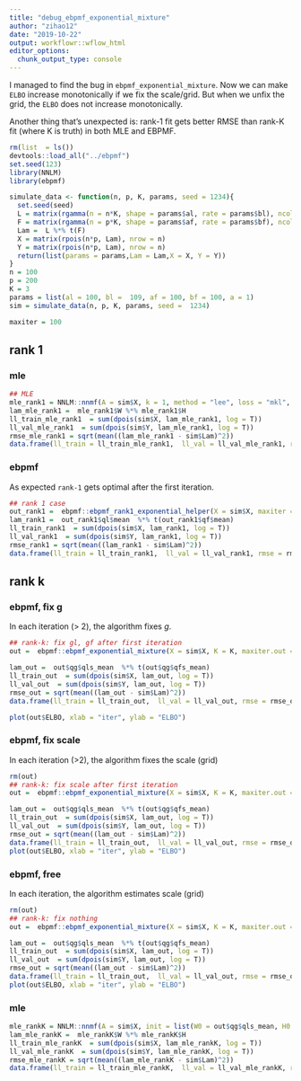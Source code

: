 ```yaml
---
title: "debug_ebpmf_exponential_mixture"
author: "zihao12"
date: "2019-10-22"
output: workflowr::wflow_html
editor_options:
  chunk_output_type: console
---
```


I managed to find the bug in `ebpmf_exponential_mixture`. Now we can make `ELBO` increase monotonically if we fix the scale/grid. But when we unfix the grid, the `ELBO` does  not increase monotonically. 

Another thing that's unexpected is: rank-1 fit gets better RMSE than rank-K fit (where K is truth) in  both MLE and EBPMF. 

```r
rm(list  = ls())
devtools::load_all("../ebpmf")
set.seed(123)
library(NNLM)
library(ebpmf)

simulate_data <- function(n, p, K, params, seed = 1234){
  set.seed(seed)
  L = matrix(rgamma(n = n*K, shape = params$al, rate = params$bl), ncol = K)
  F = matrix(rgamma(n = p*K, shape = params$af, rate = params$bf), ncol = K)
  Lam =  L %*% t(F)
  X = matrix(rpois(n*p, Lam), nrow = n)
  Y = matrix(rpois(n*p, Lam), nrow = n)
  return(list(params = params,Lam = Lam,X = X, Y = Y))
}
n = 100
p = 200
K = 3
params = list(al = 100, bl =  109, af = 100, bf = 100, a = 1)
sim = simulate_data(n, p, K, params, seed =  1234)

maxiter = 100
```

## rank 1

### mle
```r
## MLE
mle_rank1 = NNLM::nnmf(A = sim$X, k = 1, method = "lee", loss = "mkl", max.iter = 1)
lam_mle_rank1 =  mle_rank1$W %*% mle_rank1$H
ll_train_mle_rank1  = sum(dpois(sim$X, lam_mle_rank1, log = T))
ll_val_mle_rank1  = sum(dpois(sim$Y, lam_mle_rank1, log = T))
rmse_mle_rank1 = sqrt(mean((lam_mle_rank1 - sim$Lam)^2))
data.frame(ll_train = ll_train_mle_rank1,  ll_val = ll_val_mle_rank1, rmse = rmse_mle_rank1)

```

### ebpmf
As expected `rank-1` gets optimal after the first iteration. 
```r
## rank 1 case
out_rank1 =  ebpmf::ebpmf_rank1_exponential_helper(X = sim$X, maxiter = 10, verbose = T)
lam_rank1 =  out_rank1$ql$mean  %*% t(out_rank1$qf$mean)
ll_train_rank1  = sum(dpois(sim$X, lam_rank1, log = T))
ll_val_rank1  = sum(dpois(sim$Y, lam_rank1, log = T))
rmse_rank1 = sqrt(mean((lam_rank1 - sim$Lam)^2))
data.frame(ll_train = ll_train_rank1,  ll_val = ll_val_rank1, rmse = rmse_rank1)
```




## rank  k

### ebpmf, fix g
In each iteration (> 2), the algorithm fixes $g$. 
```r
## rank-k: fix gl, gf after first iteration
out =  ebpmf::ebpmf_exponential_mixture(X = sim$X, K = K, maxiter.out = 100, verbose = F, fix_g = T)

lam_out =  out$qg$qls_mean  %*% t(out$qg$qfs_mean)
ll_train_out  = sum(dpois(sim$X, lam_out, log = T))
ll_val_out  = sum(dpois(sim$Y, lam_out, log = T))
rmse_out = sqrt(mean((lam_out - sim$Lam)^2))
data.frame(ll_train = ll_train_out,  ll_val = ll_val_out, rmse = rmse_out)

plot(out$ELBO, xlab = "iter", ylab = "ELBO")
```




<!-- ```{r warning=F} -->
<!-- rm(out) -->
<!-- ## rank-k: fix gl, gf after first iteration -->
<!-- iters = seq(1,20,1) -->
<!-- rmses = c() -->
<!-- for(iter in iters){ -->
<!--   out =  ebpmf::ebpmf_exponential_mixture(X = sim$X, K = K, maxiter.out = iter, verbose = F, fix_g = T) -->
<!--   lam_out = out$qg$qls_mean %*% t(out$qg$qfs_mean) -->
<!--   rmse_out = sqrt(mean((lam_out - sim$Lam)^2)) -->
<!--   rmses = c(rmses, rmse_out) -->
<!-- } -->

<!-- plot(out$ELBO) -->
<!-- # plot(rmses) -->
<!-- # plot(out$ll) -->
<!-- ``` -->




### ebpmf, fix scale 
In each iteration (>2), the algorithm fixes the scale (grid)
```r
rm(out)
## rank-k: fix scale after first iteration
out =  ebpmf::ebpmf_exponential_mixture(X = sim$X, K = K, maxiter.out = maxiter, verbose = F, fix_grid = T)

lam_out =  out$qg$qls_mean  %*% t(out$qg$qfs_mean)
ll_train_out  = sum(dpois(sim$X, lam_out, log = T))
ll_val_out  = sum(dpois(sim$Y, lam_out, log = T))
rmse_out = sqrt(mean((lam_out - sim$Lam)^2))
data.frame(ll_train = ll_train_out,  ll_val = ll_val_out, rmse = rmse_out)
plot(out$ELBO, xlab = "iter", ylab = "ELBO")


```

### ebpmf, free
In  each iteration, the algorithm estimates scale (grid)
```r
rm(out)
## rank-k: fix nothing
out =  ebpmf::ebpmf_exponential_mixture(X = sim$X, K = K, maxiter.out = maxiter, verbose = F)

lam_out =  out$qg$qls_mean  %*% t(out$qg$qfs_mean)
ll_train_out  = sum(dpois(sim$X, lam_out, log = T))
ll_val_out  = sum(dpois(sim$Y, lam_out, log = T))
rmse_out = sqrt(mean((lam_out - sim$Lam)^2))
data.frame(ll_train = ll_train_out,  ll_val = ll_val_out, rmse = rmse_out)
plot(out$ELBO, xlab = "iter", ylab = "ELBO")
```

### mle
```r
mle_rankK = NNLM::nnmf(A = sim$X, init = list(W0 = out$qg$qls_mean, H0 = t(out$qg$qfs_mean)),k = K, method = "lee", loss = "mkl", rel.tol = 1e-10, max.iter = 100)
lam_mle_rankK =  mle_rankK$W %*% mle_rankK$H
ll_train_mle_rankK  = sum(dpois(sim$X, lam_mle_rankK, log = T))
ll_val_mle_rankK  = sum(dpois(sim$Y, lam_mle_rankK, log = T))
rmse_mle_rankK = sqrt(mean((lam_mle_rankK - sim$Lam)^2))
data.frame(ll_train = ll_train_mle_rankK,  ll_val = ll_val_mle_rankK, rmse = rmse_mle_rankK)
```









